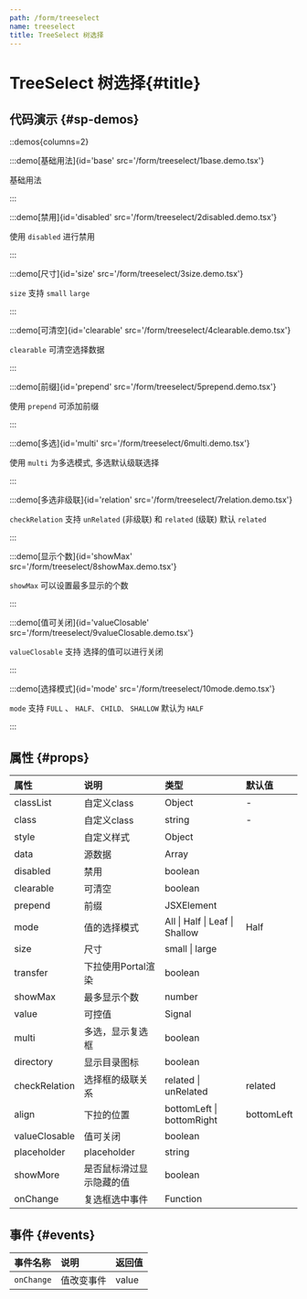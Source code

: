```yaml
---
path: /form/treeselect
name: treeselect
title: TreeSelect 树选择
---
```



<div class="sys-ctx-main-left">

# TreeSelect 树选择\{#title\}

## 代码演示 \{#sp-demos\}

::demos{columns=2}

:::demo[基础用法]{id='base' src='/form/treeselect/1base.demo.tsx'}

基础用法

:::


:::demo[禁用]{id='disabled' src='/form/treeselect/2disabled.demo.tsx'}

使用 `disabled` 进行禁用

:::


:::demo[尺寸]{id='size' src='/form/treeselect/3size.demo.tsx'}

`size` 支持 `small` `large`

:::


:::demo[可清空]{id='clearable' src='/form/treeselect/4clearable.demo.tsx'}

`clearable` 可清空选择数据

:::


:::demo[前缀]{id='prepend' src='/form/treeselect/5prepend.demo.tsx'}

使用 `prepend` 可添加前缀

:::


:::demo[多选]{id='multi' src='/form/treeselect/6multi.demo.tsx'}

使用 `multi` 为多选模式, 多选默认级联选择

:::


:::demo[多选非级联]{id='relation' src='/form/treeselect/7relation.demo.tsx'}

`checkRelation` 支持 `unRelated` (非级联) 和 `related` (级联) 默认 `related`

:::


:::demo[显示个数]{id='showMax' src='/form/treeselect/8showMax.demo.tsx'}

`showMax` 可以设置最多显示的个数

:::


:::demo[值可关闭]{id='valueClosable' src='/form/treeselect/9valueClosable.demo.tsx'}

`valueClosable` 支持 选择的值可以进行关闭

:::


:::demo[选择模式]{id='mode' src='/form/treeselect/10mode.demo.tsx'}

`mode` 支持 `FULL` 、 `HALF、` `CHILD、` `SHALLOW` 默认为 `HALF`

:::




## 属性 \{#props\}

| 属性 | 说明 | 类型 | 默认值 |
| :--- | :---- | :--- | :--- |
|classList|自定义class|Object|-|
|class|自定义class|string|-|
|style|自定义样式|Object||
|data|源数据|Array||
|disabled|禁用|boolean||
|clearable|可清空|boolean||
|prepend|前缀|JSXElement||
|mode|值的选择模式|All &#124; Half &#124; Leaf &#124; Shallow|Half|
|size|尺寸|small &#124; large||
|transfer|下拉使用Portal渲染|boolean||
|showMax|最多显示个数|number||
|value|可控值|Signal||
|multi|多选，显示复选框|boolean||
|directory|显示目录图标|boolean||
|checkRelation|选择框的级联关系|related &#124; unRelated|related|
|align|下拉的位置|bottomLeft &#124; bottomRight|bottomLeft|
|valueClosable|值可关闭|boolean||
|placeholder|placeholder|string||
|showMore|是否鼠标滑过显示隐藏的值|boolean||
|onChange|复选框选中事件|Function||



## 事件 \{#events\}

| 事件名称 | 说明 | 返回值|
| :--- | :---- | :--- |
|`onChange`|值改变事件|value|

</div>

